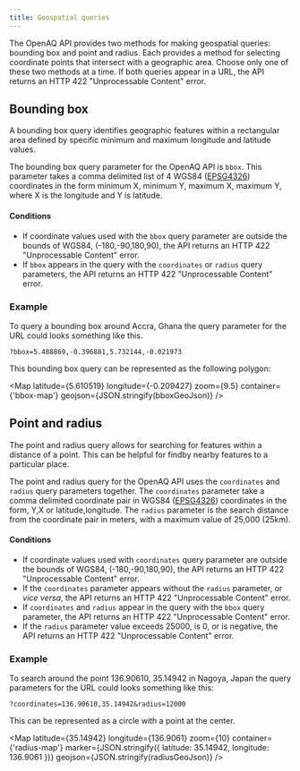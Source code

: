 ```yaml
---
title: Geospatial queries
---
```



The OpenAQ API provides two methods for making geospatial queries: bounding box
and point and radius. Each provides a method for selecting coordinate points
that intersect with a geographic area. Choose only one of these two methods
at a time. If both queries appear in a URL, the API returns an HTTP 422
"Unprocessable Content" error.

## Bounding box

A bounding box query identifies geographic features within a rectangular area
defined by specific minimum and maximum longitude and latitude values.

The bounding box query parameter for the OpenAQ API is `bbox`. This parameter
takes a comma delimited list of 4 WGS84 ([EPSG4326](https://epsg.io/4326))
coordinates in the form minimum X, minimum Y, maximum X, maximum Y, where X is 
the longitude and Y is latitude.

#### Conditions

* If coordinate values used with the `bbox` query parameter are outside the bounds
of WGS84, (-180,-90,180,90), the API returns an HTTP 422 "Unprocessable Content"
error.
* If `bbox` appears in the query with the `coordinates` or `radius` query
parameters, the API returns an HTTP 422 "Unprocessable Content"  error.


### Example

To query a bounding box around Accra, Ghana the query parameter for the URL 
could looks something like this.

`?bbox=5.488869,-0.396881,5.732144,-0.021973`

This bounding box query can be represented as the following polygon:

<Map
  latitude={5.610519}
  longitude={-0.209427}
  zoom={9.5}
  container={'bbox-map'}
  geojson={JSON.stringify(bboxGeoJson)}
/>

## Point and radius

The point and radius query allows for searching for features within a distance
of a point. This can be helpful for findby nearby features to a particular 
place. 

The point and radius query for the OpenAQ API uses the `coordinates` and 
`radius` query parameters together. The `coordinates` parameter take a comma
delimited coordinate pair in WGS84 ([EPSG4326](https://epsg.io/4326)) 
coordinates in the form, Y,X or latitude,longitude. The `radius` parameter is 
the search distance from the coordinate pair in meters, with a maximum value of 
25,000 (25km).

#### Conditions

* If coordinate values used with `coordinates` query parameter are outside the 
bounds of WGS84, (-180,-90,180,90), the API returns an HTTP 422 "Unprocessable
Content" error.
* If the `coordinates` parameter appears without the `radius` parameter, or
_vice versa_, the API returns an HTTP 422 "Unprocessable Content" error. 
* If `coordinates` and `radius` appear in the query with the `bbox` query
parameter, the API returns an HTTP 422 "Unprocessable Content" error.
* If the `radius` parameter value exceeds 25000, is 0, or is negative, the API 
returns an HTTP 422 "Unprocessable Content" error.

### Example

To search around the point 136.90610, 35.14942 in Nagoya, Japan the query 
parameters for the URL could looks something like this:

`?coordinates=136.90610,35.14942&radius=12000`


This can be represented as a circle with a point at the center.

<Map
  latitude={35.14942}
  longitude={136.9061}
  zoom={10}
  container={'radius-map'}
  marker={JSON.stringify({ latitude: 35.14942, longitude: 136.9061 })}
  geojson={JSON.stringify(radiusGeoJson)}
/>
